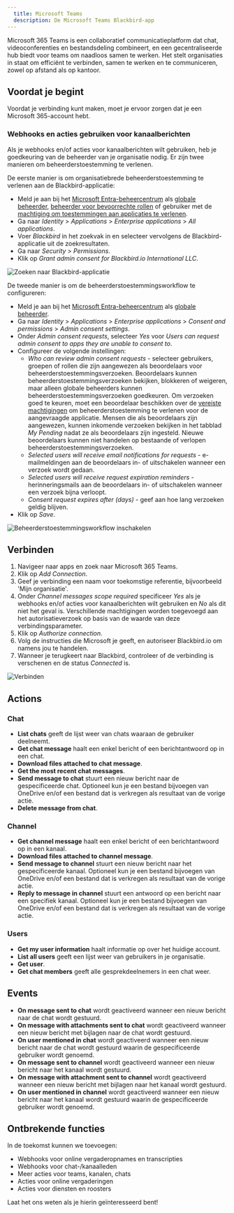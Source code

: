 ```yaml
---
  title: Microsoft Teams
  description: De Microsoft Teams Blackbird-app
---
```


<LinkCard title="Bekijk op Github" target="_blank" href="https://github.com/bb-io/MicrosoftTeams" icon="github" />

Microsoft 365 Teams is een collaboratief communicatieplatform dat chat, videoconferenties en bestandsdeling combineert, en een gecentraliseerde hub biedt voor teams om naadloos samen te werken. Het stelt organisaties in staat om efficiënt te verbinden, samen te werken en te communiceren, zowel op afstand als op kantoor.

## Voordat je begint

Voordat je verbinding kunt maken, moet je ervoor zorgen dat je een Microsoft 365-account hebt.

### Webhooks en acties gebruiken voor kanaalberichten

Als je webhooks en/of acties voor kanaalberichten wilt gebruiken, heb je goedkeuring van de beheerder van je organisatie nodig. Er zijn twee manieren om beheerderstoestemming te verlenen.

De eerste manier is om organisatiebrede beheerderstoestemming te verlenen aan de Blackbird-applicatie:

- Meld je aan bij het [Microsoft Entra-beheercentrum](https://entra.microsoft.com/) als [globale beheerder](https://learn.microsoft.com/en-us/azure/active-directory/roles/permissions-reference#global-administrator), [beheerder voor bevoorrechte rollen](https://learn.microsoft.com/en-us/azure/active-directory/roles/permissions-reference#privileged-role-administrator) of gebruiker met de [machtiging om toestemmingen aan applicaties te verlenen](https://learn.microsoft.com/en-us/azure/active-directory/roles/custom-consent-permissions).
- Ga naar _Identity_ > _Applications_ > _Enterprise applications_ > _All applications_.
- Voer _Blackbird_ in het zoekvak in en selecteer vervolgens de Blackbird-applicatie uit de zoekresultaten.
- Ga naar _Security_ > _Permissions_.
- Klik op _Grant admin consent for Blackbird.io International LLC_.

![Zoeken naar Blackbird-applicatie](https://raw.githubusercontent.com/bb-io/MicrosoftTeams/main/image/README/searching_for_app.png)

De tweede manier is om de beheerderstoestemmingsworkflow te configureren:

- Meld je aan bij het [Microsoft Entra-beheercentrum](https://entra.microsoft.com/) als [globale beheerder](https://learn.microsoft.com/en-us/azure/active-directory/roles/permissions-reference#global-administrator).
- Ga naar _Identity_ > _Applications_ > _Enterprise applications_ > _Consent and permissions_ > _Admin consent settings_.
- Onder _Admin consent requests_, selecteer _Yes_ voor _Users can request admin consent to apps they are unable to consent to_.
- Configureer de volgende instellingen:
    * _Who can review admin consent requests_ - selecteer gebruikers, groepen of rollen die zijn aangewezen als beoordelaars voor beheerderstoestemmingsverzoeken. Beoordelaars kunnen beheerderstoestemmingsverzoeken bekijken, blokkeren of weigeren, maar alleen globale beheerders kunnen beheerderstoestemmingsverzoeken goedkeuren. Om verzoeken goed te keuren, moet een beoordelaar beschikken over de [vereiste machtigingen](https://learn.microsoft.com/en-us/azure/active-directory/roles/custom-consent-permissions) om beheerderstoestemming te verlenen voor de aangevraagde applicatie. Mensen die als beoordelaars zijn aangewezen, kunnen inkomende verzoeken bekijken in het tabblad _My Pending_ nadat ze als beoordelaars zijn ingesteld. Nieuwe beoordelaars kunnen niet handelen op bestaande of verlopen beheerderstoestemmingsverzoeken.
    * _Selected users will receive email notifications for requests_ - e-mailmeldingen aan de beoordelaars in- of uitschakelen wanneer een verzoek wordt gedaan.
    * _Selected users will receive request expiration reminders_ - herinneringsmails aan de beoordelaars in- of uitschakelen wanneer een verzoek bijna verloopt.
    * _Consent request expires after (days)_ - geef aan hoe lang verzoeken geldig blijven.
- Klik op _Save_.

![Beheerderstoestemmingsworkflow inschakelen](https://raw.githubusercontent.com/bb-io/MicrosoftTeams/main/image/README/enable-admin-consent-workflow.png)

## Verbinden

1. Navigeer naar apps en zoek naar Microsoft 365 Teams.
2. Klik op _Add Connection_.
3. Geef je verbinding een naam voor toekomstige referentie, bijvoorbeeld 'Mijn organisatie'.
4. Onder _Channel messages scope required_ specificeer _Yes_ als je webhooks en/of acties voor kanaalberichten wilt gebruiken en _No_ als dit niet het geval is. Verschillende machtigingen worden toegevoegd aan het autorisatieverzoek op basis van de waarde van deze verbindingsparameter.
5. Klik op _Authorize connection_.
6. Volg de instructies die Microsoft je geeft, en autoriseer Blackbird.io om namens jou te handelen.
7. Wanneer je terugkeert naar Blackbird, controleer of de verbinding is verschenen en de status _Connected_ is.

![Verbinden](https://raw.githubusercontent.com/bb-io/MicrosoftTeams/main/image/README/connecting.png)

## Actions

### Chat

- **List chats** geeft de lijst weer van chats waaraan de gebruiker deelneemt.
- **Get chat message** haalt een enkel bericht of een berichtantwoord op in een chat.
- **Download files attached to chat message**.
- **Get the most recent chat messages**.
- **Send message to chat** stuurt een nieuw bericht naar de gespecificeerde chat. Optioneel kun je een bestand bijvoegen van OneDrive en/of een bestand dat is verkregen als resultaat van de vorige actie.
- **Delete message from chat**.

### Channel

- **Get channel message** haalt een enkel bericht of een berichtantwoord op in een kanaal.
- **Download files attached to channel message**.
- **Send message to channel** stuurt een nieuw bericht naar het gespecificeerde kanaal. Optioneel kun je een bestand bijvoegen van OneDrive en/of een bestand dat is verkregen als resultaat van de vorige actie.
- **Reply to message in channel** stuurt een antwoord op een bericht naar een specifiek kanaal. Optioneel kun je een bestand bijvoegen van OneDrive en/of een bestand dat is verkregen als resultaat van de vorige actie.

### Users

- **Get my user information** haalt informatie op over het huidige account.
- **List all users** geeft een lijst weer van gebruikers in je organisatie.
- **Get user**.
- **Get chat members** geeft alle gesprekdeelnemers in een chat weer.

## Events

- **On message sent to chat** wordt geactiveerd wanneer een nieuw bericht naar de chat wordt gestuurd.
- **On message with attachments sent to chat** wordt geactiveerd wanneer een nieuw bericht met bijlagen naar de chat wordt gestuurd.
- **On user mentioned in chat** wordt geactiveerd wanneer een nieuw bericht naar de chat wordt gestuurd waarin de gespecificeerde gebruiker wordt genoemd.
- **On message sent to channel** wordt geactiveerd wanneer een nieuw bericht naar het kanaal wordt gestuurd.
- **On message with attachment sent to channel** wordt geactiveerd wanneer een nieuw bericht met bijlagen naar het kanaal wordt gestuurd.
- **On user mentioned in channel** wordt geactiveerd wanneer een nieuw bericht naar het kanaal wordt gestuurd waarin de gespecificeerde gebruiker wordt genoemd.

## Ontbrekende functies

In de toekomst kunnen we toevoegen:

- Webhooks voor online vergaderopnames en transcripties
- Webhooks voor chat-/kanaalleden
- Meer acties voor teams, kanalen, chats
- Acties voor online vergaderingen
- Acties voor diensten en roosters

Laat het ons weten als je hierin geïnteresseerd bent!